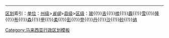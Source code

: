 <hr /><div class="center">[[马来西亚行政区划|区划]]索引：[[Template:马来西亚行政区划|单位]]：[[Template:马来西亚州属和联邦直辖区|州级]]>[[马来西亚省份|''省级'']]>[[马来西亚县份|县级]]>[[巫金|区级]]：[[Template:玻璃市|玻]]{{!}}[[Template:吉打|吉]]{{!}}[[Template:槟城州|槟]]{{!}}[[Template:霹雳州|霹]]{{!}}[[Template:雪兰莪|雪]]{{!}}[[Template:Greater Kuala Lumpur|隆]]{{!}}[[Template:布城|布]]{{!}}[[Template:森美兰|森]]{{!}}[[Template:马六甲|甲]]{{!}}[[Template:柔佛|柔]]{{!}}[[Template:彭亨|彭]]{{!}}[[Template:登嘉楼|登]]{{!}}[[Template:吉兰丹|丹]]{{!}}[[Template:沙巴|沙]]{{!}}[[Template:砂拉越|砂]]{{!}}[[Template:纳闽|纳]]</div>
<noinclude>
[[Category:马来西亚行政区划模板]]
</noinclude>